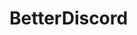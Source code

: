 # BetterDiscord


<Cards>
  <Card
    title="Crashes on launch after installing"
    href="betterdiscord/crashes-on-launch"
    className="bg-dark-card rounded-lg flex items-center justify-center text-center text-[#253540] border-2 border-ntts-blue-light w-[260px] h-[60px] transition-all duration-200 ease-in-out hover:border-ntts-blue-hover hover:scale-[1.02] hover:shadow-lg hover:shadow-ntts-blue/10"
  ></Card>
  <Card    
    title="Can't click licence agreement box"
    href="betterdiscord/cant-click-box"
    className="bg-dark-card rounded-lg flex items-center justify-center text-center text-[#253540] border-2 border-ntts-blue-light w-[260px] h-[60px] transition-all duration-200 ease-in-out hover:border-ntts-blue-hover hover:scale-[1.02] hover:shadow-lg hover:shadow-ntts-blue/10"
  ></Card>
  <Card
    title="Fails downloading .asar/assets file"
    href="betterdiscord/asar-assets"
    className="bg-dark-card rounded-lg flex items-center justify-center text-center text-[#253540] border-2 border-ntts-blue-light w-[260px] h-[60px] transition-all duration-200 ease-in-out hover:border-ntts-blue-hover hover:scale-[1.02] hover:shadow-lg hover:shadow-ntts-blue/10"
  ></Card>
  <Card
    title="AutoStartRichPresence Issues"
    href="betterdiscord/autostartrichpresence"
    className="bg-dark-card rounded-lg flex items-center justify-center text-center text-[#253540] border-2 border-ntts-blue-light w-[260px] h-[60px] transition-all duration-200 ease-in-out hover:border-ntts-blue-hover hover:scale-[1.02] hover:shadow-lg hover:shadow-ntts-blue/10"
  ></Card>
  <Card
    title="Find plugin / theme folder"
    href="betterdiscord/plugin-folder"
    className="bg-dark-card rounded-lg flex items-center justify-center text-center text-[#253540] border-2 border-ntts-blue-light w-[260px] h-[60px] transition-all duration-200 ease-in-out hover:border-ntts-blue-hover hover:scale-[1.02] hover:shadow-lg hover:shadow-ntts-blue/10"
  ></Card>
  <Card
    title="Not showing in settings"
    href="betterdiscord/not-showing"
    className="bg-dark-card rounded-lg flex items-center justify-center text-center text-[#253540] border-2 border-ntts-blue-light w-[260px] h-[60px] transition-all duration-200 ease-in-out hover:border-ntts-blue-hover hover:scale-[1.02] hover:shadow-lg hover:shadow-ntts-blue/10"
  ></Card>
  <Card
    title="Discord folder not detected"
    href="betterdiscord/folder-detection"
    className="bg-dark-card rounded-lg flex items-center justify-center text-center text-[#253540] border-2 border-ntts-blue-light w-[260px] h-[60px] transition-all duration-200 ease-in-out hover:border-ntts-blue-hover hover:scale-[1.02] hover:shadow-lg hover:shadow-ntts-blue/10"
  ></Card>
</Cards>